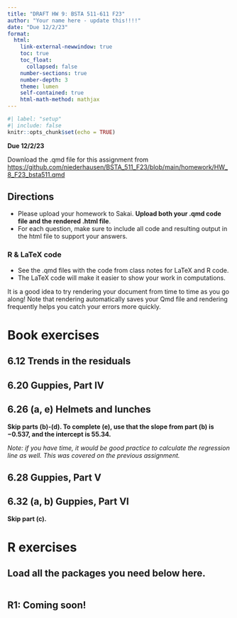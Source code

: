 ```yaml
---
title: "DRAFT HW 9: BSTA 511-611 F23"
author: "Your name here - update this!!!!"
date: "Due 12/2/23"
format: 
  html:
    link-external-newwindow: true
    toc: true
    toc_float:
      collapsed: false
    number-sections: true
    number-depth: 3
    theme: lumen
    self-contained: true
    html-math-method: mathjax
---
```


```r
#| label: "setup"
#| include: false
knitr::opts_chunk$set(echo = TRUE)
```


**Due 12/2/23**

Download the .qmd file for this assignment from [https://github.com/niederhausen/BSTA_511_F23/blob/main/homework/HW_8_F23_bsta511.qmd](https://github.com/niederhausen/BSTA_511_F23/blob/main/homework/HW_8_F23_bsta511.qmd)


## Directions {.unnumbered}

* Please upload your homework to Sakai. __Upload both your .qmd code file and the rendered .html file__.
* For each question, make sure to include all code and resulting output in the html file to support your answers. 


### R & LaTeX code {.unnumbered}

* See the .qmd files with the code from class notes for LaTeX and R code.
* The LaTeX code will make it easier to show your work in computations.

:::{.callout-tip}
It is a good idea to try rendering your document from time to time as you go along!  Note that rendering automatically saves your Qmd file and rendering frequently helps you catch your errors more quickly.
:::


# Book exercises {.unnumbered}


## 6.12 Trends in the residuals {.unnumbered}

## 6.20 Guppies, Part IV {.unnumbered}

## 6.26 (a, e) Helmets and lunches {.unnumbered}

__Skip parts (b)-(d). To complete (e), use that the slope from part (b) is −0.537, and the intercept is 55.34.__

_Note: if you have time, it would be good practice to calculate the regression line as well. This was covered on the previous assignment._ 



## 6.28 Guppies, Part V {.unnumbered}

## 6.32 (a, b) Guppies, Part VI  {.unnumbered}

__Skip part (c).__





# R exercises 

## Load all the packages you need below here. 

```r

```


## R1: Coming soon! 



